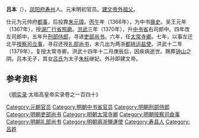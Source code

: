 '''吕本'''（{{bd|14世纪||1382年|}}），[[凤阳府|凤阳府]][[寿州_(隋朝)|寿州]]人。元末明初官员。[[建文帝|建文帝]][[外祖父|外祖父]]。

仕元为元帅府[[都事|都事]]，后投靠[[朱元璋|朱元璋]]。[[丙午|丙午]]年（1366年），为中书[[掾史|掾史]]。吴王元年（1367年），授[[湖广行省|湖广行省]][[照磨|照磨]]。[[洪武|洪武]]三年（1370年），升[[中书省|中书省]]右司郎中。四年改左司郎中，五年升[[刑部侍郎|刑部侍郎]]，寻进[[吏部尚书|吏部尚书]]。六年，任[[太常寺卿|太常寺卿]]。七年，以事左迁北平[[按察司|按察司]][[佥事|佥事]]，寻召还授[[礼部尚书|礼部尚书]]，未几出为两浙[[鹽運使|都转运盐使]]。洪武十二年（1379年），复授太常寺卿。洪武十四年十二月庚辰后，因疾病逝世。赐葬[[紫金山|钟山]]之阴。吕本无子，其女[[呂太后_(明興宗)|吕氏]]为太子[[朱标|朱标]]继妃。外孙即建文帝。

== 参考资料 ==

《[[明实录|明实录]]·太祖高皇帝实录卷之一百四十》

[[Category:元朝官员|Category:元朝官员]]
[[Category:明朝中书省官员|Category:明朝中书省官员]]
[[Category:明朝刑部侍郎|Category:明朝刑部侍郎]]
[[Category:明朝吏部尚书|Category:明朝吏部尚书]]
[[Category:明朝太常寺卿|Category:明朝太常寺卿]]
[[Category:明朝按察司僉事|Category:明朝按察司僉事]]
[[Category:明朝礼部尚书|Category:明朝礼部尚书]]
[[Category:明朝兩浙鹽運使|Category:明朝兩浙鹽運使]]
[[Category:寿县人|Category:寿县人]]
[[Category:呂姓|Category:呂姓]]